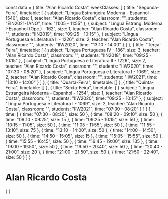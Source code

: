 const data = {
  title: "Alan Ricardo Costa",
  weekClasses: [
    {
      title: "Segunda-Feira",
      timetable: [
        {
          subject: "Língua Estrangeira Moderna - Espanhol - 1540",
          size: 1,
          teacher: "Alan Ricardo Costa",
          classroom: "",
          students: "EIN2021-1ANO",
          time: "11:05 - 11:55"
        },
        {
          subject: "Língua Estrang. Moderna I-Espanhol (Opc.) - 162",
          size: 1,
          teacher: "Alan Ricardo Costa",
          classroom: "",
          students: "IIN2019",
          time: "09:25 - 10:15"
        },
        {
          subject: "Língua Portuguesa e Literatura II - 1226",
          size: 2,
          teacher: "Alan Ricardo Costa",
          classroom: "",
          students: "IIW2020",
          time: "13:10 - 14:00"
        }
      ]
    },
    {
      title: "Terça-Feira",
      timetable: [
        {
          subject: "Língua Portuguesa IV - 186",
          size: 3,
          teacher: "Alan Ricardo Costa",
          classroom: "",
          students: "IIN2018",
          time: "09:25 - 10:15"
        },
        {
          subject: "Língua Portuguesa e Literatura II - 1226",
          size: 2,
          teacher: "Alan Ricardo Costa",
          classroom: "",
          students: "IIW2020",
          time: "07:30 - 08:20"
        },
        {
          subject: "Língua Portuguesa e Literatura I - 1069",
          size: 2,
          teacher: "Alan Ricardo Costa",
          classroom: "",
          students: "IIW2021",
          time: "13:10 - 14:00"
        }
      ]
    },
    {
      title: "Quarta-Feira",
      timetable: []
    },
    {
      title: "Quinta-Feira",
      timetable: []
    },
    {
      title: "Sexta-Feira",
      timetable: [
        {
          subject: "Língua Estrangeira Moderna - Espanhol - 1254",
          size: 1,
          teacher: "Alan Ricardo Costa",
          classroom: "",
          students: "IIW2020",
          time: "09:25 - 10:15"
        },
        {
          subject: "Língua Portuguesa e Literatura I - 1069",
          size: 2,
          teacher: "Alan Ricardo Costa",
          classroom: "",
          students: "IIW2021",
          time: "07:30 - 08:20"
        }
      ]
    }
  ],
  time: [
    {
      time: "07:30 - 08:20",
      size: 50
    },
    {
      time: "08:20 - 09:10",
      size: 50
    },
    {
      time: "09:10 - 09:25",
      size: 15
    },
    {
      time: "09:25 - 10:15",
      size: 50
    },
    {
      time: "10:15 - 11:05",
      size: 50
    },
    {
      time: "11:05 - 11:55",
      size: 50
    },
    {
      time: "11:55 - 13:10",
      size: 75
    },
    {
      time: "13:10 - 14:00",
      size: 50
    },
    {
      time: "14:00 - 14:50",
      size: 50
    },
    {
      time: "14:50 - 15:05",
      size: 15
    },
    {
      time: "15:05 - 15:55",
      size: 50
    },
    {
      time: "15:55 - 16:45",
      size: 50
    },
    {
      time: "16:45 - 19:00",
      size: 135
    },
    {
      time: "19:00 - 19:50",
      size: 50
    },
    {
      time: "19:50 - 20:40",
      size: 50
    },
    {
      time: "20:40 - 21:00",
      size: 20
    },
    {
      time: "21:00 - 21:50",
      size: 50
    },
    {
      time: "21:50 - 22:40",
      size: 50
    }
  ]
}

# Alan Ricardo Costa

<div>
    {
        <Grid
            title={data.title} 
            weekClasses={data.weekClasses} 
            time={data.time}
        />
    }
</div>